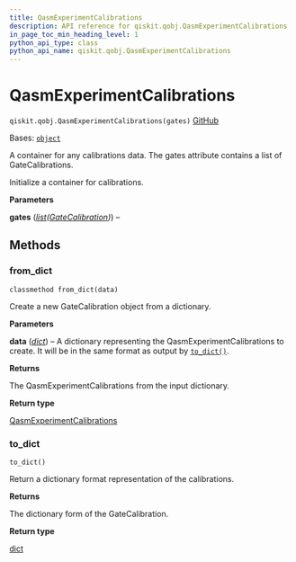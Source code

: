 ```yaml
---
title: QasmExperimentCalibrations
description: API reference for qiskit.qobj.QasmExperimentCalibrations
in_page_toc_min_heading_level: 1
python_api_type: class
python_api_name: qiskit.qobj.QasmExperimentCalibrations
---
```


# QasmExperimentCalibrations

<span id="qiskit.qobj.QasmExperimentCalibrations" />

`qiskit.qobj.QasmExperimentCalibrations(gates)` [GitHub](https://github.com/qiskit/qiskit/tree/stable/0.25/qiskit/qobj/qasm_qobj.py "view source code")

Bases: [`object`](https://docs.python.org/3/library/functions.html#object "(in Python v3.12)")

A container for any calibrations data. The gates attribute contains a list of GateCalibrations.

Initialize a container for calibrations.

**Parameters**

**gates** ([*list*](https://docs.python.org/3/library/stdtypes.html#list "(in Python v3.12)")*(*[*GateCalibration*](qiskit.qobj.GateCalibration "qiskit.qobj.GateCalibration")*)*) –

## Methods

### from\_dict

<span id="qiskit.qobj.QasmExperimentCalibrations.from_dict" />

`classmethod from_dict(data)`

Create a new GateCalibration object from a dictionary.

**Parameters**

**data** ([*dict*](https://docs.python.org/3/library/stdtypes.html#dict "(in Python v3.12)")) – A dictionary representing the QasmExperimentCalibrations to create. It will be in the same format as output by [`to_dict()`](#qiskit.qobj.QasmExperimentCalibrations.to_dict "qiskit.qobj.QasmExperimentCalibrations.to_dict").

**Returns**

The QasmExperimentCalibrations from the input dictionary.

**Return type**

[QasmExperimentCalibrations](#qiskit.qobj.QasmExperimentCalibrations "qiskit.qobj.QasmExperimentCalibrations")

### to\_dict

<span id="qiskit.qobj.QasmExperimentCalibrations.to_dict" />

`to_dict()`

Return a dictionary format representation of the calibrations.

**Returns**

The dictionary form of the GateCalibration.

**Return type**

[dict](https://docs.python.org/3/library/stdtypes.html#dict "(in Python v3.12)")

